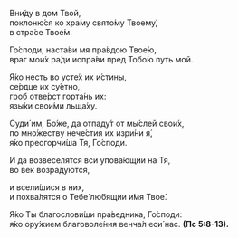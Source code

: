 Вни́ду в дом Твой,  
поклоню́ся ко хра́му свято́му Твоему́,  
в стра́се Твое́м.

Го́споди, наста́ви мя пра́вдою Твое́ю,  
враг мои́х ра́ди испра́ви пред Тобо́ю путь мой.

Я́ко несть во усте́х их и́стины,  
се́рдце их су́етно,  
гроб отве́рст горта́нь их:  
язы́ки свои́ми льща́ху.

Суди́ им, Бо́же, да отпаду́т от мы́слей свои́х,  
по мно́жеству нече́стия их изри́ни я́,  
я́ко преогорчи́ша Тя, Го́споди.

И да возвеселя́тся вси упова́ющии на Тя,  
во век возра́дуются,

и всели́шися в них,  
и похва́лятся о Тебе́ лю́бящии и́мя Твое́.

Я́ко Ты благослови́ши пра́ведника, Го́споди:  
я́ко ору́жием благоволе́ния венча́л еси́ нас. **(Пс 5:8-13).**
